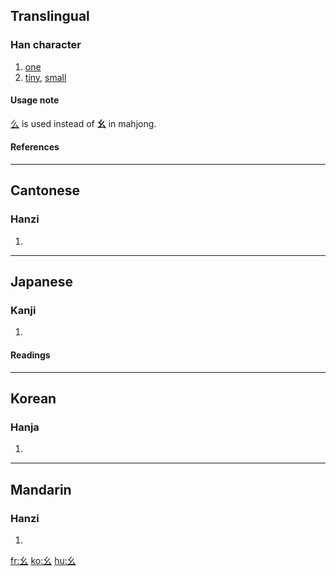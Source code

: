==Translingual==
===Han character===
{{Han char|rn=52|rad=幺|as=00|sn=3|four=|canj=女戈 (VI)}}
# [[one]]
# [[tiny]], [[small]]
====Usage note====
[[么]] is used instead of '''幺''' in mahjong.
====References====
{{Han ref|kx=0341.120|dkj=09189|dj=0650.060|hdz=21092.140|uh=5E7A|ud=24186}}
----
==Cantonese==
===Hanzi===
{{yue-hanzi|jyut=|y=yiu1}}
# {{defn|Cantonese}}
----
==Japanese==
===Kanji===
{{ja-kanji|grade=|rs=幺00}}
# {{defn|Japanese}} 
====Readings====
{{ja-readings|on=[[よう]] (yō)|kun=[[ちいさい]] (chiisai)}}
----
==Korean==
===Hanja===
{{ko-hanja|hangeul=요|rv=yo|mr=yo}}
# {{defn|Korean}}
----
==Mandarin==
===Hanzi===
{{cmn-hanzi|pin=[[yāo]] (yao1), [[yào]] (yao4)|wg=yao<sup>1</sup>, yao<sup>4</sup>}}
# {{defn|Mandarin}}

[[fr:幺]]
[[ko:幺]]
[[hu:幺]]